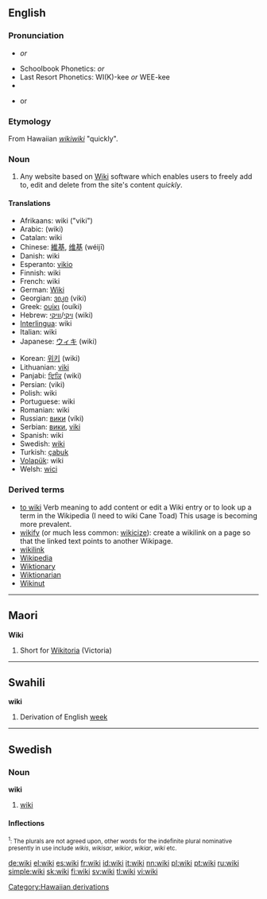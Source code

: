 {{wikipedia}}
==English==

===Pronunciation===
*{{IPA|/ˈwɪ.ki/}} ''or'' {{IPA|/ˈwi.ki/}}
*Schoolbook Phonetics: {{AHD|(wĭʹkē)}} ''or'' {{AHD|(wēʹkē)}}
*Last Resort Phonetics: WI(K)-kee ''or'' WEE-kee
*{{audio|en-us-wiki.ogg|Audio (US)}}
*{{Rhymes|ɪki}} or {{IPAchar|[[Rhymes:English:-iːki|-iːki]]}}

===Etymology===
From Hawaiian ''[[wikiwiki]]'' "quickly".

===Noun===
{{en-noun}}

# Any website based on [[w:Wiki|Wiki]] software which enables users to freely add to, edit and delete from the site's content ''quickly''.

====Translations====
{{top}}
*Afrikaans: wiki ("viki")
*Arabic: {{ARchar|[[ويكي]]}} (wiki)
*Catalan: wiki
*Chinese: [[維基]], [[维基]] (wéijī)
*Danish: wiki
*Esperanto: [[vikio]]
*Finnish: wiki
*French: wiki {{m}}
*German: [[Wiki]] {{n}}
*Georgian: [[ვიკი]] (viki)
*Greek: [[ουίκι]] (ouíki)
*Hebrew: [[ויקי]]/[[וויקי]] (wiki)
*[[Interlingua]]: wiki
*Italian: wiki
*Japanese: [[ウィキ]] (wiki)
{{mid}}
*Korean: [[위키]] (wiki)
*Lithuanian: [[viki]]
*Panjabi: [[ਵਿਕਿ]] (wiki)
*Persian: {{FAchar|[[ویکی]]}} (viki)
*Polish: wiki
*Portuguese: wiki
*Romanian: wiki
*Russian: [[вики]] (víki)
*Serbian: [[вики]], [[viki]]
*Spanish: wiki
*Swedish: [[#Swedish|wiki]]
*Turkish: [[çabuk]]
*[[Volapük]]: wiki
*Welsh: [[wici]]
{{bottom}}

===Derived terms===
* [[to wiki]] Verb meaning to add content or edit a Wiki entry or to look up a term in the Wikipedia (I need to wiki Cane Toad) This usage is becoming more prevalent.
* [[wikify]] (or much less common: [[wikicize]]): create a wikilink on a page so that the linked text points to another Wikipage.
* [[wikilink]]
* [[Wikipedia]]
* [[Wiktionary]]
* [[Wiktionarian]]
* [[Wikinut]]


----

==Maori==

'''Wiki'''

# Short for [[Wikitoria]] (Victoria)


----

==Swahili==

'''wiki'''

# Derivation of English [[week]] 


-----

==Swedish==

===Noun===
'''wiki'''

#[[#English|wiki]]

====Inflections====
{{sv-noun|gender=Common|wiki|wikin|wikier|wikierna|wikis|wikins|wikiers|wikiernas}}
<small><sup>1</sup>: The plurals are not agreed upon, other words for the indefinite plural nominative presently in use include ''wikis'', ''wikisar'', ''wikior'', ''wikiar'', ''wiki'' etc.</small>

[[Category:Hawaiian derivations]]

[[de:wiki]]
[[el:wiki]]
[[es:wiki]]
[[fr:wiki]]
[[id:wiki]]
[[it:wiki]]
[[nn:wiki]]
[[pl:wiki]]
[[pt:wiki]]
[[ru:wiki]]
[[simple:wiki]]
[[sk:wiki]]
[[fi:wiki]]
[[sv:wiki]]
[[tl:wiki]]
[[vi:wiki]]